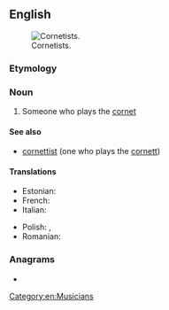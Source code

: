 ==English==
[[File:2008 BC Highland Games.jpg|thumbnail|Cornetists.]]

===Etymology===
{{suffix|cornet|ist|lang=en}}

===Noun===
{{en-noun}}

# Someone who plays the [[cornet]]

====See also====
* [[cornettist]] (one who plays the [[cornett]])

====Translations====
{{trans-top}}
* Estonian: {{t|et|kornetimängija}}
* French: {{t+|fr|cornettiste|m|f}}
* Italian: {{t|it|cornettista|m|f}}
{{trans-mid}}
* Polish: {{t|pl|kornecista|m}}, {{t|pl|kornecistka|f}}
* Romanian: {{t|ro|cornetist|m}} {{qualifier|rare}}
{{trans-bottom}}

===Anagrams===
* {{anagrams|en|contrites}}

[[Category:en:Musicians]]